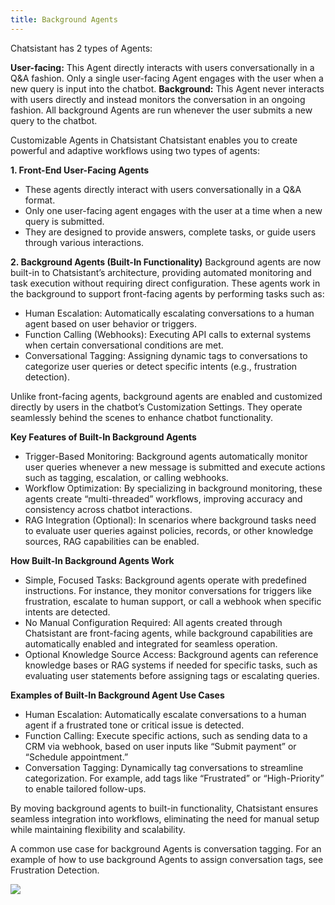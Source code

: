```yaml
---
title: Background Agents
---
```


Chatsistant has 2 types of Agents:

**User-facing:** This Agent directly interacts with users conversationally in a Q&A fashion. Only a single user-facing Agent engages with the user when a new query is input into the chatbot.
**Background:** This Agent never interacts with users directly and instead monitors the conversation in an ongoing fashion. All background Agents are run whenever the user submits a new query to the chatbot.

Customizable Agents in Chatsistant
Chatsistant enables you to create powerful and adaptive workflows using two types of agents:

**1. Front-End User-Facing Agents**
 - These agents directly interact with users conversationally in a Q&A format.
 - Only one user-facing agent engages with the user at a time when a new query is submitted.
 - They are designed to provide answers, complete tasks, or guide users through various interactions.

**2. Background Agents (Built-In Functionality)**
Background agents are now built-in to Chatsistant’s architecture, providing automated monitoring and task execution without requiring direct configuration. These agents work in the background to support front-facing agents by performing tasks such as:


 - Human Escalation: Automatically escalating conversations to a human agent based on user behavior or triggers.
 - Function Calling (Webhooks): Executing API calls to external systems when certain conversational conditions are met.
 - Conversational Tagging: Assigning dynamic tags to conversations to categorize user queries or detect specific intents (e.g., frustration detection).

Unlike front-facing agents, background agents are enabled and customized directly by users in the chatbot’s Customization Settings. They operate seamlessly behind the scenes to enhance chatbot functionality.

**Key Features of Built-In Background Agents**

 - Trigger-Based Monitoring: Background agents automatically monitor user queries whenever a new message is submitted and execute actions such as tagging, escalation, or calling webhooks.
 - Workflow Optimization: By specializing in background monitoring, these agents create “multi-threaded” workflows, improving accuracy and consistency across chatbot interactions.
 - RAG Integration (Optional): In scenarios where background tasks need to evaluate user queries against policies, records, or other knowledge sources, RAG capabilities can be enabled.

**How Built-In Background Agents Work**

 - Simple, Focused Tasks: Background agents operate with predefined instructions. For instance, they monitor conversations for triggers like frustration, escalate to human support, or call a webhook when specific intents are detected.
 - No Manual Configuration Required: All agents created through Chatsistant are front-facing agents, while background capabilities are automatically enabled and integrated for seamless operation.
 - Optional Knowledge Source Access: Background agents can reference knowledge bases or RAG systems if needed for specific tasks, such as evaluating user statements before assigning tags or escalating queries.

**Examples of Built-In Background Agent Use Cases**
 - Human Escalation: Automatically escalate conversations to a human agent if a frustrated tone or critical issue is detected.
 - Function Calling: Execute specific actions, such as sending data to a CRM via webhook, based on user inputs like “Submit payment” or “Schedule appointment.”
 - Conversation Tagging: Dynamically tag conversations to streamline categorization. For example, add tags like “Frustrated” or “High-Priority” to enable tailored follow-ups.

By moving background agents to built-in functionality, Chatsistant ensures seamless integration into workflows, eliminating the need for manual setup while maintaining flexibility and scalability.

A common use case for background Agents is conversation tagging. For an example of how to use background Agents to assign conversation tags, see Frustration Detection.


<Frame caption="Here’s a fun setup that detects any mention of various fruits during the conversation and assigns the appropriate tags.">
  <img src="/images/background-agent-1.png" />
</Frame>
